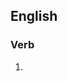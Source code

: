 ==English==

===Verb===
{{head|en|present participle}}

# {{present participle of|reweave|lang=en|nocat=1}}